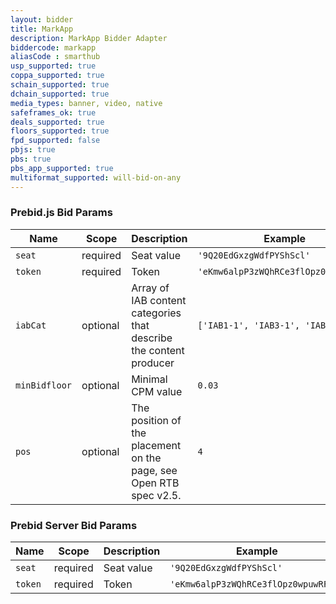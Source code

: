 ```yaml
---
layout: bidder
title: MarkApp
description: MarkApp Bidder Adapter
biddercode: markapp
aliasCode : smarthub
usp_supported: true
coppa_supported: true
schain_supported: true
dchain_supported: true
media_types: banner, video, native
safeframes_ok: true
deals_supported: true
floors_supported: true
fpd_supported: false
pbjs: true
pbs: true
pbs_app_supported: true
multiformat_supported: will-bid-on-any
---
```


### Prebid.js Bid Params


| Name          | Scope    | Description                     | Example                             | Type      |
|---------------|----------|---------------------------------|-------------------------------------|-----------|
| `seat`        | required | Seat value                      | `'9Q20EdGxzgWdfPYShScl'`            | `string`  |
| `token`       | required | Token                           | `'eKmw6alpP3zWQhRCe3flOpz0wpuwRFjW'` | `string`  |
| `iabCat`      | optional | Array of IAB content categories that describe the content producer | `['IAB1-1', 'IAB3-1', 'IAB4-3']` | `Array(String)` |
| `minBidfloor`  | optional | Minimal CPM value               | `0.03`                              | `float`    |
| `pos`         | optional | The position of the placement on the page, see Open RTB spec v2.5.  | `4` | `number`  |

### Prebid Server Bid Params


| Name          | Scope    | Description         | Example                              | Type     |
|---------------|----------|---------------------|--------------------------------------|----------|
| `seat`        | required | Seat value          | `'9Q20EdGxzgWdfPYShScl'`             | `string` |
| `token`       | required | Token               | `'eKmw6alpP3zWQhRCe3flOpz0wpuwRFjW'` | `string` |
